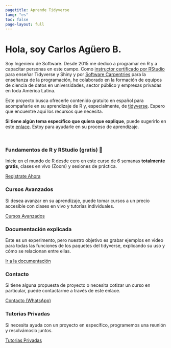 ```yaml
---
pagetitle: Aprende Tidyverse
lang: "es"
toc: false
page-layout: full
---
```


<h1>Hola, soy <span class="nombre-resaltado">Carlos Agüero B.</span></h1>

Soy Ingeniero de Software. Desde 2015 me dedico a programar en R y a capacitar personas en este campo. Como [instructor certificado por RStudio](https://education.rstudio.com/trainers) para enseñar Tidyverse y Shiny y por [Software Carpentries](https://carpentries.org/community/instructors/) para la enseñanza de la programación, he colaborado en la formación de equipos de ciencia de datos en universidades, sector público y empresas privadas en toda América Latina.

Este proyecto busca ofrecerle contenido gratuito en español para acompañarle en su aprendizaje de R y, especialmente, de [tidyverse](https://www.tidyverse.org/).
Espero que encuentre aquí los recursos que necesita.

**Si tiene algún tema específico que quiera que explique**, puede sugerirlo en este [enlace](). Estoy para ayudarle en su proceso de aprendizaje.

<br>

::: {.grid}

::: {.g-col-12 .g-col-md-7}
<div class="card h-100" id="card-first-color">
<div class="card-body d-flex flex-column">
<h3>Fundamentos de R y RStudio (gratis) 🎁</h3>
<p class="card-text">Inicie en el mundo de R desde cero en este curso de 6 semanas <strong>totalmente gratis</strong>, clases en vivo (Zoom) y sesiones de práctica.</p>
<div style="margin-top: auto;"><a href="courses/fundamentos_R.qmd" class="card-link heading-font">Registrate Ahora</a></div>
</div>
</div>
:::

::: {.g-col-12 .g-col-md-5}
<div class="card h-100" id="card-third-color">
<div class="card-body d-flex flex-column">
<h3>Cursos Avanzados</h3>
<p class="card-text">Si desea avanzar en su aprendizaje, puede tomar cursos a un precio accesible con clases en vivo y tutorías individuales.</p>
<div style="margin-top: auto;"><a href="courses/index.qmd" class="card-link second-color-link heading-font">Cursos Avanzados</a></div>
</div>
</div>
:::



::: {.g-col-12 .g-col-md-12}
<div class="card h-100" id="card-first-color">
<div class="card-body d-flex flex-column">
<h3>Documentación explicada</h3>
<p class="card-text">Este es un experimento, pero nuestro objetivo es grabar ejemplos en video para todas las funciones de los paquetes del tidyverse, explicando su uso y cómo se relacionan entre ellas.</p>
<div style="margin-top: auto;"><a href="packages.qmd" class="card-link second-color-link heading-font">Ir a la documentación</a></div>
</div>
</div>
:::

::: {.g-col-12 .g-col-md-5}
<div class="card h-100" id="card-first-color">
<div class="card-body d-flex flex-column">
<h3>Contacto</h3>
<p class="card-text">Si tiene alguna propuesta de proyecto o necesita cotizar un curso en particular, puede contactarme a través de este enlace.</p>
<div style="margin-top: auto;"><a href="contact.qmd" class="card-link heading-font">Contacto (WhatsApp)</a></div>
</div>
</div>
:::

::: {.g-col-12 .g-col-md-7}
<div class="card h-100" id="card-third-color">
<div class="card-body d-flex flex-column">
<h3>Tutorias Privadas</h3>
<p class="card-text">Si necesita ayuda con un proyecto en específico, programemos una reunión y resolvámoslo juntos.</p>
<div style="margin-top: auto;"><a href="community.qmd" class="card-link third-color-link heading-font">Tutorias Privadas</a></div>
</div>
</div>
:::

:::




